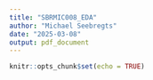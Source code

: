 ```yaml
---
title: "SBRMIC008_EDA"
author: "Michael Seebregts"
date: "2025-03-08"
output: pdf_document
---
```


```r
knitr::opts_chunk$set(echo = TRUE)
```

